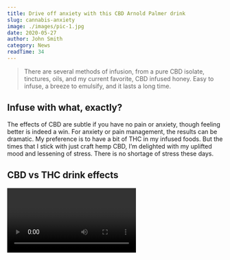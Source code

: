 ```yaml
---
title: Drive off anxiety with this CBD Arnold Palmer drink
slug: cannabis-anxiety
image: ./images/pic-1.jpg
date: 2020-05-27
author: John Smith
category: News
readTime: 34
---
```



<blockquote display="warning">
There are several methods of infusion, from a pure CBD isolate, tinctures, oils, and my current favorite, CBD infused honey. Easy to infuse, a breeze to emulsify, and it lasts a long time.</blockquote>

<h2 title="true">Infuse with what, exactly?</h2>

The effects of CBD are subtle if you have no pain or anxiety, though feeling better is indeed a win. For anxiety or pain management, the results can be dramatic. My preference is to have a bit of THC in my infused foods. But the times that I stick with just craft hemp CBD, I’m delighted with my uplifted mood and lessening of stress. There is no shortage of stress these days.

<h2 title="true">CBD vs THC drink effects</h2>

<Video />

When dealing with CBD from craft hemp, you need not to fear a second glass of tea, there will be no psychoactive effects. As I explain to CBD newbies, you can anticipate a feeling of wellness, but you will not get high and you will not get the munchies.

<blockquote>
  I'm baby tumblr fanny pack tousled seitan. Man bun shaman yr, bushwick fam
  hammock williamsburg kombucha keytar VHS. Chambray street art authentic,
</blockquote>

That’s different than THC, which causes feelings of euphoria, and appetite. On the subject of munchies: when you get them, be prepared with some healthy choices in the house so you don’t do what I did last week. It’s strawberry season in Oregon and I literally ate half a strawberry pie. Don’t do that.

<LikeButton />

<Link to="/posts" className="btn center-btn">all posts</Link>

